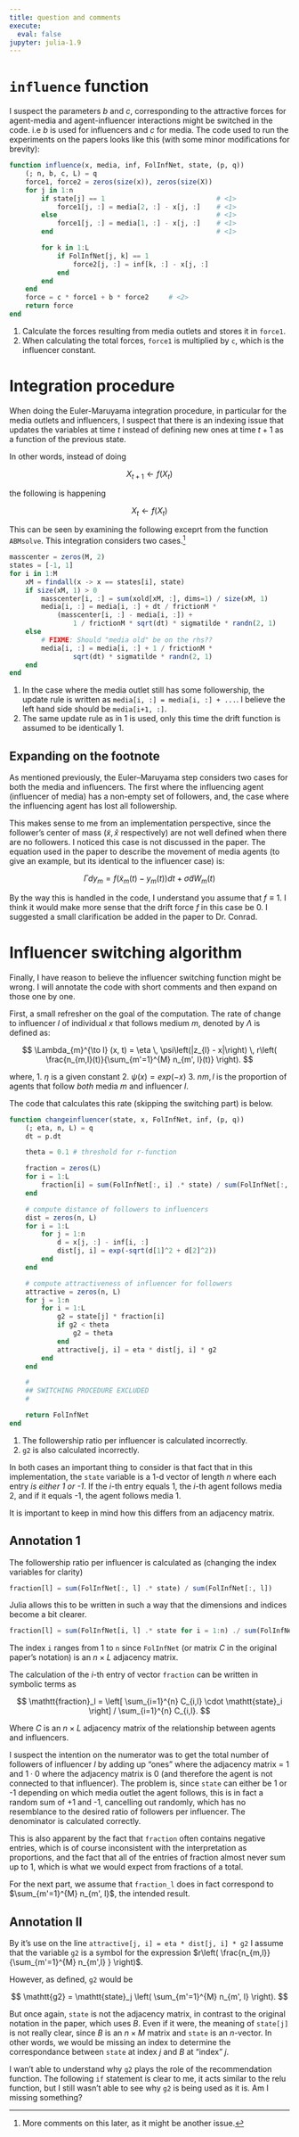 ```yaml
---
title: question and comments
execute: 
  eval: false
jupyter: julia-1.9
---
```


# `influence` function

I suspect the parameters $b$ and $c$, corresponding to the attractive forces for
agent-media and agent-influencer interactions might be switched in the code. i.e
$b$ is used for influencers and $c$ for media. The code used to run the
experiments on the papers looks like this (with some minor modifications for
brevity):

```julia
function influence(x, media, inf, FolInfNet, state, (p, q))
    (; n, b, c, L) = q
    force1, force2 = zeros(size(x)), zeros(size(X))
    for j in 1:n
        if state[j] == 1                            # <1>
            force1[j, :] = media[2, :] - x[j, :]    # <1>
        else                                        # <1>
            force1[j, :] = media[1, :] - x[j, :]    # <1> 
        end                                         # <1>

        for k in 1:L
            if FolInfNet[j, k] == 1
                force2[j, :] = inf[k, :] - x[j, :]
            end
        end
    end
    force = c * force1 + b * force2     # <2>
    return force
end
```
1. Calculate the forces resulting from media outlets and stores it in `force1`.
2. When calculating the total forces, `force1` is multiplied by `c`, which is
    the influencer constant.

# Integration procedure

When doing the Euler-Maruyama integration procedure, in particular for the media
outlets and influencers, I suspect that there is an indexing issue that updates
the variables at time $t$ instead of defining new ones at time $t+1$ as a
function of the previous state.

In other words, instead of doing

$$
    X_{t+1} \leftarrow f(X_{t})
$$

the following is happening

$$
    X_{t} \leftarrow f(X_{t})
$$

This can be seen by examining the following exceprt from the function
`ABMsolve`. This integration considers two cases.[^1]

[^1]: More comments on this later, as it might be another issue.

```julia
masscenter = zeros(M, 2)
states = [-1, 1]
for i in 1:M
    xM = findall(x -> x == states[i], state)
    if size(xM, 1) > 0
        masscenter[i, :] = sum(xold[xM, :], dims=1) / size(xM, 1)
        media[i, :] = media[i, :] + dt / frictionM * 
            (masscenter[i, :] - media[i, :]) +                          # <1>
                1 / frictionM * sqrt(dt) * sigmatilde * randn(2, 1)     # <1>
    else
        # FIXME: Should "media old" be on the rhs??
        media[i, :] = media[i, :] + 1 / frictionM *                     # <2>
                sqrt(dt) * sigmatilde * randn(2, 1)                     # <2>
    end
end
```

1. In the case where the media outlet still has some followership, the update
rule is written as `media[i, :] = media[i, :] + ...`. I believe the left hand
side should be `media[i+1, :]`.
2. The same update rule as in 1 is used, only this time the drift function is
assumed to be identically 1.

## Expanding on the footnote

As mentioned previously, the Euler--Maruyama step considers two cases for both
the media and influencers. The first where the influencing agent (influencer of
media) has a non-empty set of followers, and, the case where the influencing
agent has lost all followership.

This makes sense to me from an implementation perspective, since the follower's
center of mass ($\tilde{x}, \hat{x}$ respectively) are not well defined when
there are no followers. I noticed this case is not discussed in the paper. The
equation used in the paper to describe the movement of media agents (to give an
example, but its identical to the influencer case) is:

$$
    \Gamma dy_m = f(\tilde{x}_{m}(t) - y_{m}(t)) dt + \tilde{\sigma} dW_{m}(t)
$$

By the way this is handled in the code, I understand you assume that $f \equiv
1$. I think it would make more sense that the drift force $f$ in this case be 0.
I suggested a small clarification be added in the paper to Dr. Conrad.

# Influencer switching algorithm

Finally, I have reason to believe the influencer switching function might be
wrong. I will annotate the code with short comments and then expand on those one
by one.

First, a small refresher on the goal of the computation. The rate of change to
influencer $l$ of individual $x$ that follows medium $m$, denoted by $\Lambda$
is defined as:

$$
    \Lambda_{m}^{\to l} (x, t) = \eta \, \psi\left(|z_{l} - x|\right) \, r\left( \frac{n_{m,l}(t)}{\sum_{m'=1}^{M} n_{m', l}(t)} \right).
$$

where,
1. $\eta$ is a given constant
2. $\psi(x) = exp(-x)$
3. $n{m,l}$ is the proportion of agents that follow _both_ media $m$ and influencer $l$.

The code that calculates this rate (skipping the switching part) is below.

```julia
function changeinfluencer(state, x, FolInfNet, inf, (p, q))
    (; eta, n, L) = q
    dt = p.dt

    theta = 0.1 # threshold for r-function

    fraction = zeros(L)
    for i = 1:L
        fraction[i] = sum(FolInfNet[:, i] .* state) / sum(FolInfNet[:, i]) # <1>
    end

    # compute distance of followers to influencers
    dist = zeros(n, L)
    for i = 1:L
        for j = 1:n
            d = x[j, :] - inf[i, :]
            dist[j, i] = exp(-sqrt(d[1]^2 + d[2]^2))
        end
    end

    # compute attractiveness of influencer for followers
    attractive = zeros(n, L)
    for j = 1:n
        for i = 1:L
            g2 = state[j] * fraction[i]                                    # <2>
            if g2 < theta
                g2 = theta
            end
            attractive[j, i] = eta * dist[j, i] * g2
        end
    end

    #
    ## SWITCHING PROCEDURE EXCLUDED
    #

    return FolInfNet
end
```
1. The followership ratio per influencer is calculated incorrectly.
2. `g2` is also calculated incorrectly.

In both cases an important thing to consider is that fact that in this
implementation, the `state` variable is a 1-d vector of length $n$ where each
entry _is either 1 or -1_. If the $i$-th entry equals 1, the $i$-th agent
follows media 2, and if it equals -1, the agent follows media 1.

It is important to keep in mind how this differs from an adjacency matrix.

## Annotation 1

The followership ratio per influencer is calculated as (changing the index variables for clarity)

```julia
fraction[l] = sum(FolInfNet[:, l] .* state) / sum(FolInfNet[:, l])
```

Julia allows this to be written in such a way that the dimensions and indices
become a bit clearer.

```julia
fraction[l] = sum(FolInfNet[i, l] .* state for i = 1:n) ./ sum(FolInfNet[i, l] for i = 1:n)
```

The index `i` ranges from 1 to `n` since `FolInfNet` (or matrix $C$ in the
original paper's notation) is an $n \times L$ adjacency matrix.

The calculation of the $i$-th entry of vector `fraction` can be written in
symbolic terms as

$$
    \mathtt{fraction}_l = \left[ \sum_{i=1}^{n} C_{i,l} \cdot \mathtt{state}_i \right] / \sum_{i=1}^{n} C_{i,l}.
$$

Where $C$ is an $n \times L$ adjacency matrix of the relationship between agents
and influencers.

I suspect the intention on the numerator was to get the total number of
followers of influencer $l$ by adding up "ones" where the adjacency matrix = 1
and $1 \cdot 0$ where the adjacency matrix is 0 (and therefore the agent is not
connected to that influencer). The problem is, since `state` can either be 1 or
-1 depending on which media outlet the agent follows, this is in fact a random
sum of +1 and -1, cancelling out randomly, which has no resemblance to the
desired ratio of followers per influencer. The denominator is calculated
correctly.

This is also apparent by the fact that `fraction` often contains negative
entries, which is of course inconsistent with the interpretation as proportions,
and the fact that all of the entries of fraction almost never sum up to 1, which
is what we would expect from fractions of a total.

For the next part, we assume that `fraction_l` does in fact correspond to
$\sum_{m'=1}^{M} n_{m', l}$, the intended result.

## Annotation II

By it's use on the line `attractive[j, i] = eta * dist[j, i] * g2` I assume that the variable `g2` is a symbol for the expression $r\left( \frac{n_{m,l}}{\sum_{m'=1}^{M} n_{m',l} } \right)$.

However, as defined, `g2` would be

$$
    \mathtt{g2} = \mathtt{state}_j \left( \sum_{m'=1}^{M} n_{m', l} \right).
$$

But once again, `state` is not the adjacency matrix, in contrast to the original
notation in the paper, which uses $B$. Even if it were, the meaning of
`state[j]` is not really clear, since $B$ is an $n \times M$ matrix and `state`
is an $n$-vector. In other words, we would be missing an index to determine the
correspondance between `state` at index $j$ and $B$ at "index" $j$.

I wan't able to understand why `g2` plays the role of the recommendation
function. The following `if` statement is clear to me, it acts similar to the
relu function, but I still wasn't able to see why `g2` is being used as it is.
Am I missing something?